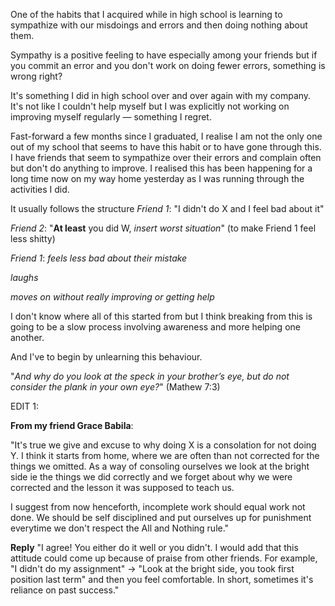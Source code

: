 




<BlogHead title={title} description={description} date={date} />

One of the habits that I acquired while in high school is learning to sympathize with our misdoings and errors and then doing nothing about them.

Sympathy is a positive feeling to have especially among your friends but if you commit an error and you don't work on doing fewer errors, something is wrong right?

It's something I did in high school over and over again with my company. It's not like I couldn't help myself but I was explicitly not working on improving myself regularly — something I regret.

Fast-forward a few months since I graduated, I realise I am not the only one out of my school that seems to have this habit or to have gone through this. I have friends that seem to sympathize over their errors and complain often but don't do anything to improve. I realised this has been happening for a long time now on my way home yesterday as I was running through the activities I did.

It usually follows the structure
_Friend 1_: "I didn't do X and I feel bad about it"

_Friend 2_: "**At least** you did W, _insert worst situation_" (to make Friend 1 feel less shitty)

_Friend 1_: _feels less bad about their mistake_

_laughs_

_moves on without really improving or getting help_

I don't know where all of this started from but I think breaking from this is going to be a slow process involving awareness and more helping one another.

And I've to begin by unlearning this behaviour.

"_And why do you look at the speck in your brother’s eye, but do not consider the plank in your own eye?_" (Mathew 7:3)

EDIT 1:

**From my friend Grace Babila**:

"It's true we give and excuse to why doing X is a consolation for not doing Y. I think it starts from home, where we are often than not corrected for the things we omitted. As a way of consoling ourselves we look at the bright side ie the things we did correctly and we forget about why we were corrected and the lesson it was supposed to teach us.

I suggest from now henceforth, incomplete work should equal work not done. We should be self disciplined and put ourselves up for punishment everytime we don't respect the All and Nothing rule."

**Reply**
"I agree! You either do it well or you didn't.
I would add that this attitude could come up because of praise from other friends. For example, "I didn't do my assignment" -> "Look at the bright side, you took first position last term" and then you feel comfortable. In short, sometimes it's reliance on past success."
